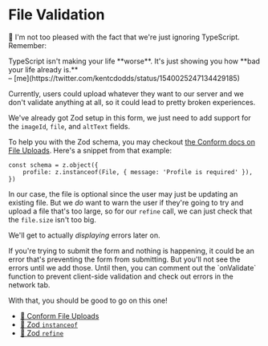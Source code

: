# File Validation

🦺 I'm not too pleased with the fact that we're just ignoring TypeScript.
Remember:

<callout-success>
	TypeScript isn't making your life **worse**. It's just showing you how **bad
	your life already is.**
	<br />– [me](https://twitter.com/kentcdodds/status/1540025247134429185)
</callout-success>

Currently, users could upload whatever they want to our server and we don't
validate anything at all, so it could lead to pretty broken experiences.

We've already got Zod setup in this form, we just need to add support for the
`imageId`, `file`, and `altText` fields.

To help you with the Zod schema, you may checkout
[the Conform docs on File Uploads](https://conform.guide/file-upload). Here's
a snippet from that example:

```tsx
const schema = z.object({
	profile: z.instanceof(File, { message: 'Profile is required' }),
})
```

In our case, the file is optional since the user may just be updating an
existing file. But we _do_ want to warn the user if they're going to try and
upload a file that's too large, so for our `refine` call, we can just check that
the `file.size` isn't too big.

We'll get to actually _displaying_ errors later on.

<callout-danger>
	If you're trying to submit the form and nothing is happening, it could be an
	error that's preventing the form from submitting. But you'll not see the
	errors until we add those. Until then, you can comment out the `onValidate`
	function to prevent client-side validation and check out errors in the network
	tab.
</callout-danger>

With that, you should be good to go on this one!

- [📜 Conform File Uploads](https://conform.guide/file-upload)
- [📜 Zod `instanceof`](https://zod.dev/?id=instanceof)
- [📜 Zod `refine`](https://zod.dev/?id=refine)
